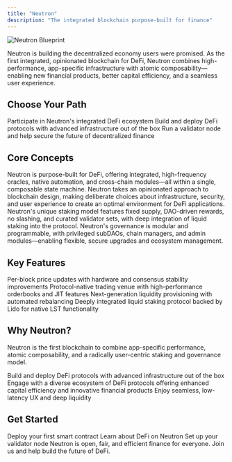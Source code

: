 ```yaml
---
title: "Neutron"
description: "The integrated blockchain purpose-built for finance"
---
```


![Neutron Blueprint](/images/neutron-blueprint.png)

Neutron is building the decentralized economy users were promised. As the first integrated, opinionated blockchain for DeFi, Neutron combines high-performance, app-specific infrastructure with atomic composability—enabling new financial products, better capital efficiency, and a seamless user experience.

## Choose Your Path

<CardGroup cols={3}>
  <Card
    title="For Users"
    icon="user"
    href="/quickstart#for-users"
    iconType="duotone"
  >
    Participate in Neutron's integrated DeFi ecosystem
  </Card>
  <Card title="For Developers" icon="code" href="/developers/overview">
    Build and deploy DeFi protocols with advanced infrastructure out of the box
  </Card>
  <Card title="For Validators" icon="server" href="/validators/overview">
    Run a validator node and help secure the future of decentralized finance
  </Card>
</CardGroup>

## Core Concepts

<CardGroup cols={2}>
  <Card title="Integrated Architecture" icon="puzzle-piece" href="/concepts/integrated-architecture">
    Neutron is purpose-built for DeFi, offering integrated, high-frequency oracles, native automation, and cross-chain modules—all within a single, composable state machine.
  </Card>
  <Card title="Opinionated Blockchains" icon="compass" href="/concepts/opinionated-blockchains">
    Neutron takes an opinionated approach to blockchain design, making deliberate choices about infrastructure, security, and user experience to create an optimal environment for DeFi applications.
  </Card>
  <Card title="Proof of Liquid Staking" icon="shield-check" href="/concepts/proof-of-liquid-staking">
    Neutron's unique staking model features fixed supply, DAO-driven rewards, no slashing, and curated validator sets, with deep integration of liquid staking into the protocol.
  </Card>
  <Card title="Modular Governance" icon="gavel" href="/concepts/modular-governance">
    Neutron's governance is modular and programmable, with privileged subDAOs, chain managers, and admin modules—enabling flexible, secure upgrades and ecosystem management.
  </Card>
</CardGroup>

## Key Features

<CardGroup cols={2}>
  <Card title="High-Frequency Oracle" icon="bolt" href="/developers/modules/oracle">
    Per-block price updates with hardware and consensus stability improvements
  </Card>
  <Card title="Integrated DEX" icon="gauge-high" href="/defi/duality">
    Protocol-native trading venue with high-performance orderbooks and JIT features
  </Card>
  <Card title="Supervaults" icon="vault" href="/defi/supervaults">
    Next-generation liquidity provisioning with automated rebalancing
  </Card>
  <Card title="Drop Protocol" icon="droplet" href="/defi/drop">
    Deeply integrated liquid staking protocol backed by Lido for native LST functionality
  </Card>
</CardGroup>

## Why Neutron?

Neutron is the first blockchain to combine app-specific performance, atomic composability, and a radically user-centric staking and governance model.

<CardGroup cols={3}>
  <Card title="Build" icon="code">
    Build and deploy DeFi protocols with advanced infrastructure out of the box
  </Card>
  <Card title="Participate" icon="chart-line">
    Engage with a diverse ecosystem of DeFi protocols offering enhanced capital efficiency and innovative financial products
  </Card>
  <Card title="Govern" icon="users">
    Enjoy seamless, low-latency UX and deep liquidity
  </Card>
</CardGroup>

## Get Started

<CardGroup cols={3}>
  <Card title="Start Building" icon="rocket" href="/developers/quickstart">
    Deploy your first smart contract
  </Card>
  <Card title="Explore DeFi" icon="compass" href="/defi/overview">
    Learn about DeFi on Neutron
  </Card>
  <Card title="Run a Validator" icon="server" href="/validators/running-a-node">
    Set up your validator node
  </Card>
</CardGroup>

<Note>
  Neutron is open, fair, and efficient finance for everyone. Join us and help build the future of DeFi.
</Note>

